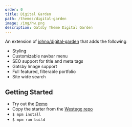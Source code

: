```yaml
---
order: 0
title: Digital Garden
path: /themes/digital-garden
image: /img/hw.png
description: Gatsby Theme Digital Garden
---
```


An extension of [johno/digital-garden](https://github.com/johno/digital-garden) that adds the following:

- Styling
- Customizable navbar menu
- SEO support for title and meta tags
- Gatsby Image support
- Full featured, filterable portfolio
- Site wide search

## Getting Started

- Try out the [Demo](http://digitalgarden.westegg.xyz)
- Copy the starter from the [Westegg repo](http://repo.westegg.xyz/tree/master/starters/westegg-digital-garden)
- `$ npm install`
- `$ npm run build`
